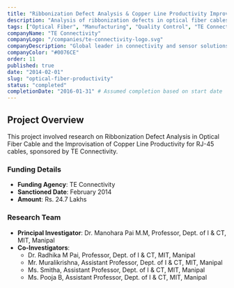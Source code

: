 ```yaml
---
title: "Ribbonization Defect Analysis & Copper Line Productivity Improvement"
description: "Analysis of ribbonization defects in optical fiber cables and methods for improving copper line productivity for RJ-45 cables."
tags: ["Optical Fiber", "Manufacturing", "Quality Control", "TE Connectivity"]
companyName: "TE Connectivity"
companyLogo: "/companies/te-connectivity-logo.svg"
companyDescription: "Global leader in connectivity and sensor solutions"
companyColor: "#0076CE"
order: 11
published: true
date: "2014-02-01"
slug: "optical-fiber-productivity"
status: "completed"
completionDate: "2016-01-31" # Assumed completion based on start date
---
```


## Project Overview

This project involved research on Ribbonization Defect Analysis in Optical Fiber Cable and the Improvisation of Copper Line Productivity for RJ-45 cables, sponsored by TE Connectivity.

### Funding Details
- **Funding Agency**: TE Connectivity
- **Sanctioned Date**: February 2014
- **Amount**: Rs. 24.7 Lakhs

### Research Team
- **Principal Investigator**: Dr. Manohara Pai M.M, Professor, Dept. of I & CT, MIT, Manipal
- **Co-Investigators**:
  - Dr. Radhika M Pai, Professor, Dept. of I & CT, MIT, Manipal
  - Mr. Muralikrishna, Assistant Professor, Dept. of I & CT, MIT, Manipal
  - Ms. Smitha, Assistant Professor, Dept. of I & CT, MIT, Manipal
  - Ms. Pooja B, Assistant Professor, Dept. of I & CT, MIT, Manipal
